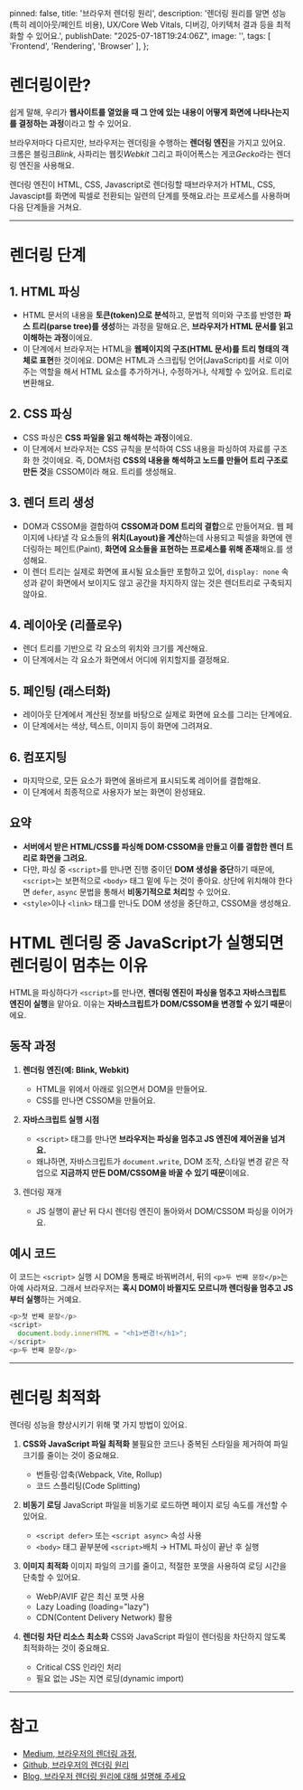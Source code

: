 
  pinned: false,
  title: '브라우저 렌더링 원리',
  description: '렌더링 원리를 알면 성능(특히 레이아웃/페인트 비용), UX/Core Web Vitals, 디버깅, 아키텍처 결과 등을 최적화할 수 있어요.',
  publishDate: "2025-07-18T19:24:06Z",
  image: '',
  tags: [
    'Frontend', 'Rendering', 'Browser'
  ],
};

# 렌더링이란?
쉽게 말해, 우리가 **웹사이트를 열었을 때 그 안에 있는 내용이 어떻게 화면에 나타나는지를 결정하는 과정**이라고 할 수 있어요.

브라우저마다 다르지만, 브라우저는 렌더링을 수행하는 **렌더링 엔진**을 가지고 있어요.
크롬은 블링크*Blink*, 사파리는 웹킷*Webkit* 그리고 파이어폭스는 게코*Gecko*라는 렌더링 엔진을 사용해요.

렌더링 엔진이 HTML, CSS, Javascript로 렌더링할 때<Tooltip word="CRP(Critical Rendering Path)" title="중요 렌더링 경로">브라우저가 HTML, CSS, Javascipt를 화면에 픽셀로 전환되는 일련의 단계를 뜻해요.</Tooltip>라는 프로세스를 사용하며 다음 단계들을 거쳐요.

---
# 렌더링 단계
## 1. HTML 파싱
- HTML <Tooltip word="파싱" title="파싱">문서의 내용을 **토큰(token)으로 분석**하고, 문법적 의미와 구조를 반영한 **파스 트리(parse tree)를 생성**하는 과정을 말해요.</Tooltip>은, **브라우저가 HTML 문서를 읽고 이해하는 과정**이에요.
- 이 단계에서 브라우저는 HTML을 <Tooltip word="DOM(Document Object Model)" title="문서 객체 모델">**웹페이지의 구조(HTML 문서)를 트리 형태의 객체로 표현**한 것이에요. DOM은 HTML과 스크립팅 언어(JavaScript)를 서로 이어 주는 역할을 해서 HTML 요소를 추가하거나, 수정하거나, 삭제할 수 있어요.</Tooltip> 트리로 변환해요.

## 2. CSS 파싱
- CSS 파싱은 **CSS 파일을 읽고 해석하는 과정**이에요.
- 이 단계에서 브라우저는 CSS 규칙을 분석하여 <Tooltip word="CSSOM(CSS Object Model)" title="CSS 객체 모델">CSS 내용을 파싱하여 자료를 구조화 한 것이에요. 즉, DOM처럼 **CSS의 내용을 해석하고 노드를 만들어 트리 구조로 만든 것**을 CSSOM이라 해요.</Tooltip> 트리를 생성해요.

## 3. 렌더 트리 생성
- DOM과 CSSOM을 결합하여 <Tooltip word="렌더 트리" title="렌더 트리">**CSSOM과 DOM 트리의 결합**으로 만들어져요. 웹 페이지에 나타낼 각 요소들의 **위치(Layout)을 계산**하는데 사용되고 픽셀을 화면에 렌더링하는 페인트(Paint), **화면에 요소들을 표현하는 프로세스를 위해 존재**해요.</Tooltip>를 생성해요.
- 이 렌더 트리는 실제로 화면에 표시될 요소들만 포함하고 있어, `display: none` 속성과 같이 화면에서 보이지도 않고 공간을 차지하지 않는 것은 렌더트리로 구축되지 않아요.

## 4. 레이아웃 (리플로우)
- 렌더 트리를 기반으로 각 요소의 위치와 크기를 계산해요.
- 이 단계에서는 각 요소가 화면에서 어디에 위치할지를 결정해요.
   
## 5. 페인팅 (래스터화)
- 레이아웃 단계에서 계산된 정보를 바탕으로 실제로 화면에 요소를 그리는 단계에요.
- 이 단계에서는 색상, 텍스트, 이미지 등이 화면에 그려져요.

## 6. 컴포지팅
- 마지막으로, 모든 요소가 화면에 올바르게 표시되도록 레이어를 결합해요.
- 이 단계에서 최종적으로 사용자가 보는 화면이 완성돼요.

## 요약
-  **서버에서 받은 HTML/CSS를 파싱해 DOM·CSSOM을 만들고 이를 결합한 렌더 트리로 화면을 그려요.**
-  다만, 파싱 중 `<script>`를 만나면 진행 중이던 **DOM 생성을 중단**하기 때문에, `<script>`는 보편적으로 `<body>` 태그 밑에 두는 것이 좋아요. 상단에 위치해야 한다면 `defer`, `async` 문법을 통해서 **비동기적으로 처리**할 수 있어요.
-  `<style>`이나 `<link>` 태그를 만나도 DOM 생성을 중단하고, CSSOM을 생성해요.

# HTML 렌더링 중 JavaScript가 실행되면 렌더링이 멈추는 이유
HTML을 파싱하다가 `<script>`를 만나면, **렌더링 엔진이 파싱을 멈추고 자바스크립트 엔진이 실행**을 맡아요.
이유는 **자바스크립트가 DOM/CSSOM을 변경할 수 있기 때문**이에요.

## 동작 과정

1. **렌더링 엔진(예: Blink, Webkit)**
    - HTML을 위에서 아래로 읽으면서 DOM을 만들어요.
    - CSS를 만나면 CSSOM을 만들어요.

2. **자바스크립트 실행 시점**
    - `<script>` 태그를 만나면 **브라우저는 파싱을 멈추고 JS 엔진에 제어권을 넘겨요.**
    - 왜냐하면, 자바스크립트가 `document.write`, DOM 조작, 스타일 변경 같은 작업으로 **지금까지 만든 DOM/CSSOM을 바꿀 수 있기 때문**이에요.

3. 렌더링 재개
    - JS 실행이 끝난 뒤 다시 렌더링 엔진이 돌아와서 DOM/CSSOM 파싱을 이어가요.

## 예시 코드
이 코드는 `<script>` 실행 시 DOM을 통째로 바꿔버려서, 뒤의 `<p>두 번째 문장</p>`는 아예 사라져요.
그래서 브라우저는 **혹시 DOM이 바뀔지도 모르니까 렌더링을 멈추고 JS부터 실행**하는 거예요.

```js
<p>첫 번째 문장</p>
<script>
  document.body.innerHTML = "<h1>변경!</h1>";
</script>
<p>두 번째 문장</p>
```
---
# 렌더링 최적화
렌더링 성능을 향상시키기 위해 몇 가지 방법이 있어요.

1. **CSS와 JavaScript 파일 최적화**
불필요한 코드나 중복된 스타일을 제거하여 파일 크기를 줄이는 것이 중요해요.
    - 번들링·압축(Webpack, Vite, Rollup)
    - 코드 스플리팅(Code Splitting)

2. **비동기 로딩**
JavaScript 파일을 비동기로 로드하면 페이지 로딩 속도를 개선할 수 있어요.
    - `<script defer>` 또는 `<script async>` 속성 사용
    - `<body>` 태그 끝부분에 `<script>`배치 → HTML 파싱이 끝난 후 실행

3. **이미지 최적화**
이미지 파일의 크기를 줄이고, 적절한 포맷을 사용하여 로딩 시간을 단축할 수 있어요.
    - WebP/AVIF 같은 최신 포맷 사용
    - Lazy Loading (loading="lazy")
    - CDN(Content Delivery Network) 활용

4. **렌더링 차단 리소스 최소화**
CSS와 JavaScript 파일이 렌더링을 차단하지 않도록 최적화하는 것이 중요해요.
    - Critical CSS 인라인 처리
    - 필요 없는 JS는 지연 로딩(dynamic import)
---

# 참고
- [Medium, 브라우저의 렌더링 과정](https://medium.com/%EA%B0%9C%EB%B0%9C%EC%9E%90%EC%9D%98%ED%92%88%EA%B2%A9/%EB%B8%8C%EB%9D%BC%EC%9A%B0%EC%A0%80%EC%9D%98-%EB%A0%8C%EB%8D%94%EB%A7%81-%EA%B3%BC%EC%A0%95-5c01c4158ce),
- [Github, 브라우저의 렌더링 원리](https://github.com/baeharam/Must-Know-About-Frontend/blob/main/Notes/frontend/browser-rendering.md)
- [Blog, 브라우저 렌더링 원리에 대해 설명해 주세요](https://velog.io/@gonasooc/%EB%B8%8C%EB%9D%BC%EC%9A%B0%EC%A0%80-%EB%A0%8C%EB%8D%94%EB%A7%81-%EC%9B%90%EB%A6%AC%EC%97%90-%EB%8C%80%ED%95%B4-%EC%84%A4%EB%AA%85%ED%95%B4%EC%A3%BC%EC%84%B8%EC%9A%94)

